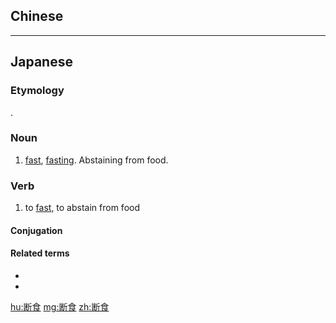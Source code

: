 {{also|斷食}}
==Chinese==
{{zh-see|斷食}}

----

==Japanese==
{{ja-kanjitab|だん|じき|yomi=o}}

===Etymology===
{{compound|断|t1=abstain|食|t2=eating|lang=ja|sort=たんじき'}}.

===Noun===
{{ja-noun|だんじき|kyu=斷食}}

# [[fast]], [[fasting]]. Abstaining from food.

===Verb===
{{ja-verb-suru|だんじき|kyu=斷食}}

# to [[fast]], to abstain from food

====Conjugation====
{{ja-suru|だんじき}}

====Related terms====
* {{l|ja|断食月}}
* {{l|ja|絶食}}

[[hu:断食]]
[[mg:断食]]
[[zh:断食]]